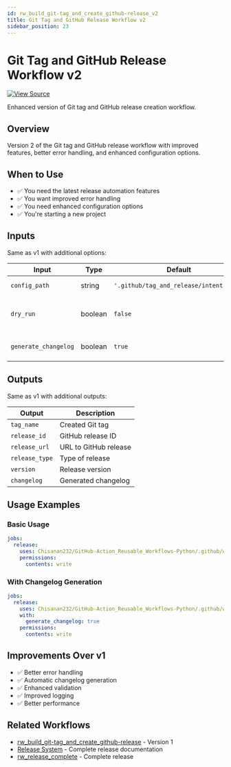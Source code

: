 ```yaml
---
id: rw_build_git-tag_and_create_github-release_v2
title: Git Tag and GitHub Release Workflow v2
sidebar_position: 23
---
```


# Git Tag and GitHub Release Workflow v2

[![View Source](https://img.shields.io/badge/View-Source-blue?logo=github)](https://github.com/Chisanan232/GitHub-Action_Reusable_Workflows-Python/blob/master/.github/workflows/rw_build_git-tag_and_create_github-release_v2.yaml)

Enhanced version of Git tag and GitHub release creation workflow.

## Overview

Version 2 of the Git tag and GitHub release workflow with improved features, better error handling, and enhanced configuration options.

## When to Use

- ✅ You need the latest release automation features
- ✅ You want improved error handling
- ✅ You need enhanced configuration options
- ✅ You're starting a new project

## Inputs

Same as v1 with additional options:

| Input | Type | Default | Description |
|-------|------|---------|-------------|
| `config_path` | string | `'.github/tag_and_release/intent.yaml'` | Path to config file |
| `dry_run` | boolean | `false` | Test without creating release |
| `generate_changelog` | boolean | `true` | Auto-generate changelog |

## Outputs

Same as v1 with additional outputs:

| Output | Description |
|--------|-------------|
| `tag_name` | Created Git tag |
| `release_id` | GitHub release ID |
| `release_url` | URL to GitHub release |
| `release_type` | Type of release |
| `version` | Release version |
| `changelog` | Generated changelog |

## Usage Examples

### Basic Usage

```yaml
jobs:
  release:
    uses: Chisanan232/GitHub-Action_Reusable_Workflows-Python/.github/workflows/rw_build_git-tag_and_create_github-release_v2.yaml@master
    permissions:
      contents: write
```

### With Changelog Generation

```yaml
jobs:
  release:
    uses: Chisanan232/GitHub-Action_Reusable_Workflows-Python/.github/workflows/rw_build_git-tag_and_create_github-release_v2.yaml@master
    with:
      generate_changelog: true
    permissions:
      contents: write
```

## Improvements Over v1

- ✅ Better error handling
- ✅ Automatic changelog generation
- ✅ Enhanced validation
- ✅ Improved logging
- ✅ Better performance

## Related Workflows

- [rw_build_git-tag_and_create_github-release](rw_build_git-tag_and_create_github-release.mdx) - Version 1
- [Release System](/dev/next/ci-cd/release-system) - Complete release documentation
- [rw_release_complete](../release/rw_release_complete.mdx) - Complete release
